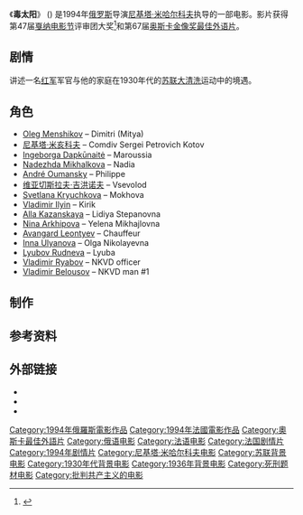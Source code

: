 {{Infobox film
|name = Burnt by the Sun
|image = Burnt by the Sun Poster.jpg
|image_size =
|caption = 英文海报
|director = [[尼基塔·米亥科夫|尼基塔·米亥科夫]]
|producer = 尼基塔·米亥科夫<br>[[Michel_Seydoux|Michel Seydoux]]
|writer = [[Rustam_Ibragimbekov|Rustam Ibragimbekov]]<br>Nikita Mikhalkov
|starring = [[Oleg_Menshikov|Oleg Menshikov]]<br>Nikita Mikhalkov<br>[[Ingeborga_Dapkunaite|Ingeborga Dapkunaite]]<br>[[Nadezhda_Mikhalkova|Nadezhda Mikhalkova]]
|music = [[Eduard_Artemyev|Eduard Artemyev]]
|cinematography = [[Vilen_Kalyuta|Vilen Kalyuta]]
|editing = [[Enzo_Meniconi|Enzo Meniconi]]
|distributor = [[Sony_Pictures_Classics|Sony Pictures Classics]]
|released = 1994年5月21日 ([[戛纳电影节|戛纳]])<br>1995年4月21日 ([[美国|美国]])<br>1995年8月18日 ([[英国|英国]])<br>1995年9月14日 ([[阿根廷|阿根廷]]) 
|runtime = 135 分钟
|country = 俄罗斯<br>法国
|language = [[俄语|俄语]] / [[法语|法语]]
|budget = $2,800,000 (估计)
| cn_name  = 毒太阳
| tw_name  = 烈日灼身
| hk_name  = 毒太陽
}}
《'''毒太阳'''》 ({{lang-ru|Утомлённые солнцем}}) 是1994年[[俄罗斯|俄罗斯]]导演[[尼基塔·米哈尔科夫|尼基塔·米哈尔科夫]]执导的一部电影。影片获得第47届[[戛纳电影节|戛纳电影节]]评审团大奖<ref name="festival-cannes.com">{{cite web |url=http://www.festival-cannes.com/en/archives/ficheFilm/id/2977/year/1994.html |title=Festival de Cannes: Burnt by the Sun |accessdate=2009-08-30 |work=festival-cannes.com |archive-date=2011-07-10 |archive-url=https://web.archive.org/web/20110710235448/http://www.festival-cannes.com/en/archives/ficheFilm/id/2977/year/1994.html |dead-url=no }}</ref>和第67届[[奥斯卡金像奖最佳外语片|奥斯卡金像奖最佳外语片]]。

==剧情==
讲述一名[[红军|红军]]军官与他的家庭在1930年代的[[苏联|苏联]][[大清洗|大清洗]]运动中的境遇。

==角色==
* [[Oleg_Menshikov|Oleg Menshikov]] – Dimitri (Mitya)
* [[尼基塔·米亥科夫|尼基塔·米亥科夫]] – Comdiv Sergei Petrovich Kotov
* [[Ingeborga_Dapkūnaitė|Ingeborga Dapkūnaitė]] – Maroussia
* [[Nadezhda_Mikhalkova|Nadezhda Mikhalkova]] – Nadia
* [[André_Oumansky|André Oumansky]] – Philippe
* [[维亚切斯拉夫·吉洪诺夫|维亚切斯拉夫·吉洪诺夫]] – Vsevolod
* [[Svetlana_Nikolaevna_Kryuchkova|Svetlana Kryuchkova]] – Mokhova
* [[Vladimir_Ilyin_(actor)|Vladimir Ilyin]] – Kirik
* [[Alla_Kazanskaya|Alla Kazanskaya]] – Lidiya Stepanovna
* [[Nina_Arkhipova|Nina Arkhipova]] – Yelena Mikhajlovna
* [[Avangard_Leontyev|Avangard Leontyev]] – Chauffeur
* [[Inna_Ulyanova|Inna Ulyanova]] – Olga Nikolayevna
* [[Lyubov_Rudneva|Lyubov Rudneva]] – Lyuba
* [[Vladimir_Ryabov|Vladimir Ryabov]] – NKVD officer
* [[Vladimir_Belousov_(actor)|Vladimir Belousov]] – NKVD man #1

==制作==

== 参考资料 ==
{{Reflist}}

==外部链接==
*{{Amg movie|134199}}
*{{douban|1301867}}
*{{IMDb title|0111579}}

{{奧斯卡最佳外語片獎 (1981–2000)}}
{{坎城影展評審團大獎}}
{{DEFAULTSORT:Burnt By The Sun}}
[[Category:1994年俄羅斯電影作品|Category:1994年俄羅斯電影作品]]
[[Category:1994年法國電影作品|Category:1994年法國電影作品]]
[[Category:奧斯卡最佳外語片|Category:奧斯卡最佳外語片]]
[[Category:俄语电影|Category:俄语电影]]
[[Category:法语电影|Category:法语电影]]
[[Category:法国剧情片|Category:法国剧情片]]
[[Category:1994年剧情片|Category:1994年剧情片]]
[[Category:尼基塔·米哈尔科夫电影|Category:尼基塔·米哈尔科夫电影]]
[[Category:苏联背景电影|Category:苏联背景电影]]
[[Category:1930年代背景电影|Category:1930年代背景电影]]
[[Category:1936年背景电影|Category:1936年背景电影]]
[[Category:死刑题材电影|Category:死刑题材电影]]
[[Category:批判共产主义的电影|Category:批判共产主义的电影]]